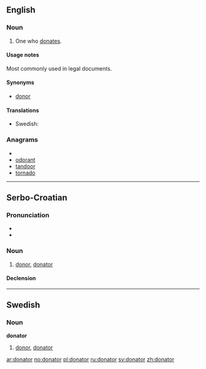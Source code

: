 ==English==

===Noun===
{{en-noun}}

# One who [[donate]]s.

====Usage notes====
Most commonly used in legal documents.

====Synonyms====
* [[donor]]

====Translations====
{{trans-top|one who donates}}
* Swedish: {{t+|sv|donator}}
{{trans-mid}}
{{trans-bottom}}

===Anagrams===
* {{alphagram|adnoort}}
* [[odorant#English|odorant]]
* [[tandoor#English|tandoor]]
* [[tornado#English|tornado]]


----

==Serbo-Croatian==

===Pronunciation===
* {{IPA|/dǒnaːtor/|lang=sh}}
* {{hyphenation|do|na|tor}}

===Noun===
{{sh-noun|g=m|head=dònātor|r|донатор|до̀на̄тор}}

# [[donor]], [[#English|donator]]

====Declension====
{{sh-decl-noun
|donator|donatori
|donatora|donatora
|donatoru|donatorima
|donatora|donatore
|donatore|donatori
|donatoru|donatorima
|donatorom|donatorima
}}

----

==Swedish==

===Noun===
{{sv-noun-irreg-c|2=donatorn|3=donatorer}}
'''donator''' {{c}}

# [[donor]], [[#English|donator]]

[[ar:donator]]
[[no:donator]]
[[pl:donator]]
[[ru:donator]]
[[sv:donator]]
[[zh:donator]]